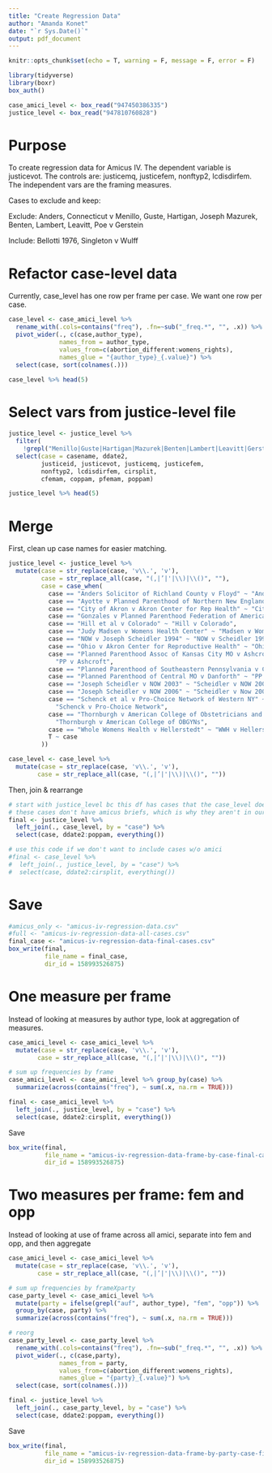 ```yaml
---
title: "Create Regression Data"
author: "Amanda Konet"
date: "`r Sys.Date()`"
output: pdf_document
---
```



```r
knitr::opts_chunk$set(echo = T, warning = F, message = F, error = F)

library(tidyverse)
library(boxr)
box_auth()

case_amici_level <- box_read("947450386335")
justice_level <- box_read("947810760828")
```

# Purpose

To create regression data for Amicus IV. The dependent variable is justicevot. The controls are: justicemq, justicefem, nonftyp2, lcdisdirfem. The independent vars are the framing measures.

Cases to exclude and keep:

Exclude: Anders, Connecticut v Menillo, Guste, Hartigan, Joseph Mazurek, Benten, Lambert, Leavitt, Poe v Gerstein

Include: Bellotti 1976, Singleton v Wulff


# Refactor case-level data


Currently, case_level has one row per frame per case. We want one row per case.

```r
case_level <- case_amici_level %>% 
  rename_with(.cols=contains("freq"), .fn=~sub("_freq.*", "", .x)) %>% 
  pivot_wider(., c(case,author_type),
              names_from = author_type,
              values_from=c(abortion_different:womens_rights),
              names_glue = "{author_type}_{.value}") %>% 
  select(case, sort(colnames(.)))

case_level %>% head(5)
```

# Select vars from justice-level file


```r
justice_level <- justice_level %>% 
  filter(
    !grepl("Menillo|Guste|Hartigan|Mazurek|Benten|Lambert|Leavitt|Gerstein", casename)) %>% 
  select(case = casename, ddate2,
         justiceid, justicevot, justicemq, justicefem,
         nonftyp2, lcdisdirfem, cirsplit,
         cfemam, coppam, pfemam, poppam)

justice_level %>% head(5)
```

# Merge

First, clean up case names for easier matching. 

```r
justice_level <- justice_level %>% 
  mutate(case = str_replace(case, 'v\\.', 'v'),
         case = str_replace_all(case, "(,|’|'|\\)|\\()", ""),
         case = case_when(
           case == "Anders Solicitor of Richland County v Floyd" ~ "Anders v Floyd",
           case == "Ayotte v Planned Parenthood of Northern New England" ~ "Ayotte v PP",
           case == "City of Akron v Akron Center for Rep Health" ~ "City of Akron v Akron Center",
           case == "Gonzales v Planned Parenthood Federation of America" ~ "Gonzales v PP",
           case == "Hill et al v Colorado" ~ "Hill v Colorado",
           case == "Judy Madsen v Womens Health Center" ~ "Madsen v Womens Health Center",
           case == "NOW v Joseph Scheidler 1994" ~ "NOW v Scheidler 1994",
           case == "Ohio v Akron Center for Reproductive Health" ~ "Ohio v Akron Center",
           case == "Planned Parenthood Assoc of Kansas City MO v Ashcroft Attorn Gen of MO" ~
             "PP v Ashcroft",
           case == "Planned Parenthood of Southeastern Pennsylvania v Casey" ~ "PP v Casey",
           case == "Planned Parenthood of Central MO v Danforth" ~ "PP v Danforth",
           case == "Joseph Scheidler v NOW 2003" ~ "Scheidler v NOW 2003",
           case == "Joseph Scheidler v NOW 2006" ~ "Scheidler v Now 2006",
           case == "Schenck et al v Pro-Choice Network of Western NY" ~
             "Schenck v Pro-Choice Network",
           case == "Thornburgh v American College of Obstetricians and Gynecologists LDEF" ~
             "Thornburgh v American College of OBGYNs",
           case == "Whole Womens Health v Hellerstedt" ~ "WWH v Hellerstedt",
           T ~ case
         ))

case_level <- case_level %>% 
  mutate(case = str_replace(case, 'v\\.', 'v'),
        case = str_replace_all(case, "(,|’|'|\\)|\\()", ""))
```



Then, join & rearrange 

```r
# start with justice_level bc this df has cases that the case_level does not
# these cases don't have amicus briefs, which is why they aren't in our data
final <- justice_level %>% 
  left_join(., case_level, by = "case") %>% 
  select(case, ddate2:poppam, everything())

# use this code if we don't want to include cases w/o amici
#final <- case_level %>% 
#  left_join(., justice_level, by = "case") %>% 
#  select(case, ddate2:cirsplit, everything())
```


# Save

```r
#amicus_only <- "amicus-iv-regression-data.csv"
#full <- "amicus-iv-regression-data-all-cases.csv"
final_case <- "amicus-iv-regression-data-final-cases.csv"
box_write(final,
          file_name = final_case,
          dir_id = 158993526875)
```

# One measure per frame

Instead of looking at measures by author type, look at aggregation of measures. 

```r
case_amici_level <- case_amici_level %>% 
  mutate(case = str_replace(case, 'v\\.', 'v'),
        case = str_replace_all(case, "(,|’|'|\\)|\\()", ""))

# sum up frequencies by frame
case_amici_level <- case_amici_level %>% group_by(case) %>% 
  summarize(across(contains("freq"), ~ sum(.x, na.rm = TRUE)))

final <- case_amici_level %>% 
  left_join(., justice_level, by = "case") %>% 
  select(case, ddate2:cirsplit, everything())
```

Save

```r
box_write(final,
          file_name = "amicus-iv-regression-data-frame-by-case-final-cases.csv",
          dir_id = 158993526875)
```

# Two measures per frame: fem and opp

Instead of looking at use of frame across all amici, separate into fem and opp, and then aggregate

```r
case_amici_level <- case_amici_level %>% 
  mutate(case = str_replace(case, 'v\\.', 'v'),
        case = str_replace_all(case, "(,|’|'|\\)|\\()", ""))

# sum up frequencies by frameXparty
case_party_level <- case_amici_level %>% 
  mutate(party = ifelse(grepl("auf", author_type), "fem", "opp")) %>% 
  group_by(case, party) %>% 
  summarize(across(contains("freq"), ~ sum(.x, na.rm = TRUE)))

# reorg
case_party_level <- case_party_level %>% 
  rename_with(.cols=contains("freq"), .fn=~sub("_freq.*", "", .x)) %>% 
  pivot_wider(., c(case,party),
              names_from = party,
              values_from=c(abortion_different:womens_rights),
              names_glue = "{party}_{.value}") %>% 
  select(case, sort(colnames(.)))

final <- justice_level %>% 
  left_join(., case_party_level, by = "case") %>% 
  select(case, ddate2:poppam, everything())
```

Save

```r
box_write(final,
          file_name = "amicus-iv-regression-data-frame-by-party-case-final-cases.csv",
          dir_id = 158993526875)
```